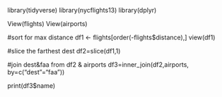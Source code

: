 library(tidyverse)
library(nycflights13)
library(dplyr)

View(flights)
View(airports)

#sort for max distance
df1 <- flights[order(-flights$distance),]
view(df1)

#slice the farthest dest
df2=slice(df1,1)

#join  dest&faa from df2 & airports
df3=inner_join(df2,airports, by=c("dest"="faa"))

print(df3$name)